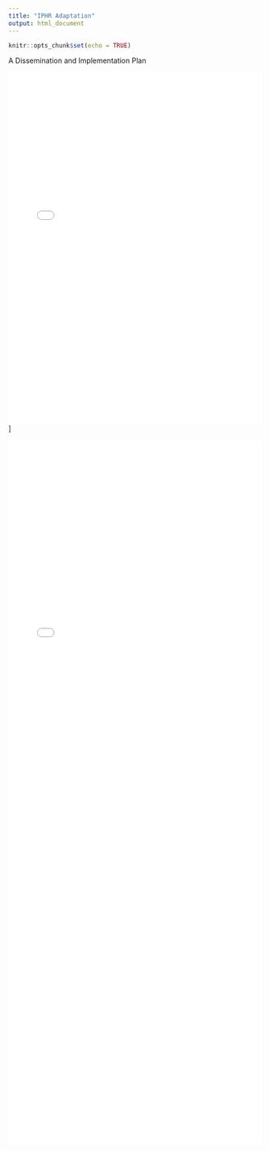 ```yaml
---
title: "IPHR Adaptation"
output: html_document
---
```


```r
knitr::opts_chunk$set(echo = TRUE)
```

A Dissemination and Implementation Plan

![](D-I-poster.pdf){width=100% height=700}]

![](gz_iphr_paper.pdf){width=100% height=1400}